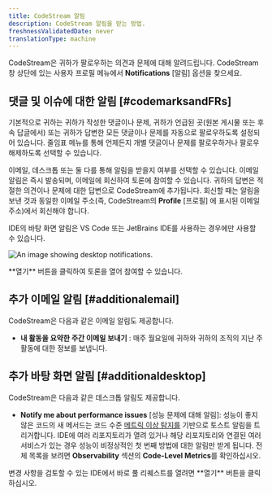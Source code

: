 ```yaml
---
title: CodeStream 알림
description: CodeStream 알림을 받는 방법.
freshnessValidatedDate: never
translationType: machine
---
```




CodeStream은 귀하가 팔로우하는 의견과 문제에 대해 알려드립니다. CodeStream 창 상단에 있는 사용자 프로필 메뉴에서 **Notifications** \[알림] 옵션을 찾으세요.

## 댓글 및 이슈에 대한 알림 [#codemarksandFRs]

기본적으로 귀하는 귀하가 작성한 댓글이나 문제, 귀하가 언급된 곳(원본 게시물 또는 후속 답글에서) 또는 귀하가 답변한 모든 댓글이나 문제를 자동으로 팔로우하도록 설정되어 있습니다. 줄임표 메뉴를 통해 언제든지 개별 댓글이나 문제를 팔로우하거나 팔로우 해제하도록 선택할 수 있습니다.

이메일, 데스크톱 또는 둘 다를 통해 알림을 받을지 여부를 선택할 수 있습니다. 이메일 알림은 즉시 발송되며, 이메일에 회신하여 토론에 참여할 수 있습니다. 귀하의 답변은 적절한 의견이나 문제에 대한 답변으로 CodeStream에 추가됩니다. 회신할 때는 알림을 보낸 것과 동일한 이메일 주소(즉, CodeStream의 **Profile** \[프로필] 에 표시된 이메일 주소)에서 회신해야 합니다.

IDE의 바탕 화면 알림은 VS Code 또는 JetBrains IDE를 사용하는 경우에만 사용할 수 있습니다.

<img
  title="Desktop notifications"
  alt="An image showing desktop notifications."
  src={codestreamCodestreamDesktopNotification}
/>

<figcaption>
  **열기** 버튼을 클릭하여 토론을 열어 참여할 수 있습니다.
</figcaption>

## 추가 이메일 알림 [#additionalemail]

CodeStream은 다음과 같은 이메일 알림도 제공합니다.

* **내 활동을 요약한 주간 이메일 보내기** : 매주 월요일에 귀하와 귀하의 조직의 지난 주 활동에 대한 정보를 보냅니다.

## 추가 바탕 화면 알림 [#additionaldesktop]

CodeStream은 다음과 같은 데스크톱 알림도 제공합니다.

* **Notify me about performance issues** \[성능 문제에 대해 알림]: 성능이 좋지 않은 코드의 새 메서드는 코드 수준 [메트릭 이상 탐지를](/docs/codestream/how-use-codestream/performance-monitoriing#clm-anomalies) 기반으로 토스트 알림을 트리거합니다. IDE에 여러 리포지토리가 열려 있거나 해당 리포지토리와 연결된 여러 서비스가 있는 경우 성능이 비정상적인 첫 번째 방법에 대한 알림만 받게 됩니다. 전체 목록을 보려면 **Observability** 섹션의 **Code-Level Metrics**를 확인하십시오.

<figcaption>
  변경 사항을 검토할 수 있는 IDE에서 바로 풀 리퀘스트를 열려면 **열기** 버튼을 클릭하십시오.
</figcaption>